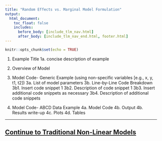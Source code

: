 ```yaml
---
title: "Random Effects vs. Marginal Model Formulation"
output:
  html_document:
    toc_float: false
    includes:
      before_body: [include_tlm_nav.html]
      after_body: [include_tlm_nav_end.html, footer.html]
---
```


```r
knitr::opts_chunk$set(echo = TRUE)
```

1. Example Title
  1a. concise description of example

2. Overview of Model

3. Model Code- Generic Example (using non-specific variables [e.g., x, y, t1, t2])
  3a. List of model parameters
  3b. Line-by-Line Code Breakdown
    3b1. Insert code snippet 1
    3b2. Description of code snippet 1
    3b3. Insert additional code snippets as necessary
    3b4. Description of additional code snippets
   
4. Model Code- ABCD Data Example
  4a. Model Code 
  4b. Output
  4b. Results write-up
  4c. Plots
  4d. Tables

***
## [Continue to Traditional Non-Linear Models](tnlm-1.html){.continue-link}